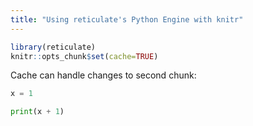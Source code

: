 ```yaml
---
title: "Using reticulate's Python Engine with knitr"
---
```


```r
library(reticulate)
knitr::opts_chunk$set(cache=TRUE)
```

Cache can handle changes to second chunk:

```python
x = 1
```

```python
print(x + 1)
```


